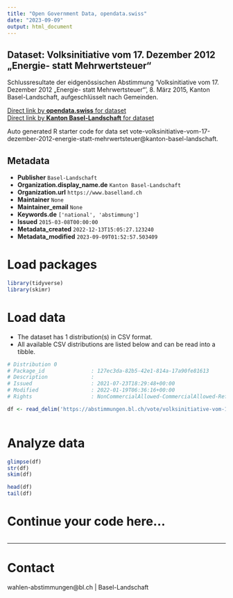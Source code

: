 ```yaml
---
title: "Open Government Data, opendata.swiss"
date: "2023-09-09"
output: html_document
---
```


## Dataset: Volksinitiative vom 17. Dezember 2012 „Energie- statt Mehrwertsteuer“

Schlussresultate der eidgenössischen Abstimmung 'Volksinitiative vom 17. Dezember 2012 „Energie- statt Mehrwertsteuer“', 8. März 2015, Kanton Basel-Landschaft, aufgeschlüsselt nach Gemeinden.

[Direct link by **opendata.swiss** for dataset](https://opendata.swiss/de/dataset/volksinitiative-vom-17-dezember-2012-energie-statt-mehrwertsteuer1)<br>
[Direct link by **Kanton Basel-Landschaft** for dataset](https://abstimmungen.bl.ch/vote/volksinitiative-vom-17-dezember-2012-energie-statt-mehrwertsteuer/data)

Auto generated R starter code for data set vote-volksinitiative-vom-17-dezember-2012-energie-statt-mehrwertsteuer@kanton-basel-landschaft.

## Metadata

- **Publisher** `Basel-Landschaft`
- **Organization.display_name.de** `Kanton Basel-Landschaft`
- **Organization.url** `https://www.baselland.ch`
- **Maintainer** `None`
- **Maintainer_email** `None`
- **Keywords.de** `['national', 'abstimmung']`
- **Issued** `2015-03-08T00:00:00`
- **Metadata_created** `2022-12-13T15:05:27.123240`
- **Metadata_modified** `2023-09-09T01:52:57.503409`


# Load packages

```r

library(tidyverse)
library(skimr)

```

# Load data

-   The dataset has 1 distribution(s) in CSV format.
-   All available CSV distributions are listed below and can be read into a tibble.

```r

# Distribution 0
# Package_id               : 127ec3da-82b5-42e1-814a-17a90fe81613
# Description              : 
# Issued                   : 2021-07-23T18:29:48+00:00
# Modified                 : 2022-01-19T06:36:16+00:00
# Rights                   : NonCommercialAllowed-CommercialAllowed-ReferenceRequired

df <- read_delim('https://abstimmungen.bl.ch/vote/volksinitiative-vom-17-dezember-2012-energie-statt-mehrwertsteuer/data-csv')



```

# Analyze data

```r

glimpse(df)
str(df)
skim(df)

head(df)
tail(df)

```

# Continue your code here...

```r

```

------------------------------------------------------------------------

# Contact

wahlen-abstimmungen@bl.ch | Basel-Landschaft
